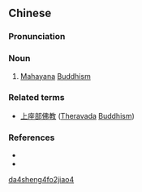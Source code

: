 ==Chinese==
{{zh-forms|type=22}}

===Pronunciation===
{{zh-pron
|m=Dà乘 Fójiào
|cat=n
}}

===Noun===
{{zh-noun}}

# {{lb|zh|Buddhism}} [[w:Mahayana|Mahayana]] [[Buddhism]]

===Related terms===
* [[上座部佛教]] ([[w:Theravada|Theravada]] [[Buddhism]])

===References===
* {{pedialite|大乘佛教|lang=zh}}
* {{pedialite|mahayana}}

[[Category:zh:Buddhism|da4sheng4fo2jiao4]]